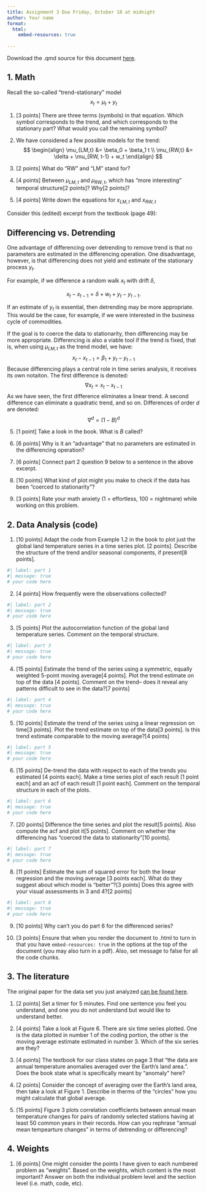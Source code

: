 ```yaml
---
title: Assignment 3 Due Friday, October 18 at midnight
author: Your name
format:
  html:
    embed-resources: true
  
---
```


Download the .qmd source for this document [here](). 

## 1. Math
Recall the so-called "trend-stationary" model 
$$
x_t = \mu_t + y_t
$$

1. [3 points] There are three terms (symbols) in that equation. Which symbol corresponds to the trend, and which corresponds to the stationary part? What would you call the remaining symbol?

2. We have considered a few possible models for the trend:
$$
\begin{align}
\mu_{LM,t} &= \beta_0 + \beta_1 t  \\
\mu_{RW,t} &=  \delta + \mu_{RW, t-1} + w_t
\end{align}
$$
2. [2 points] What do "RW" and "LM" stand for?

3. [4 points] Between $\mu_{LM,t}$ and $\mu_{RW,t}$, which has "more interesting" temporal structure[2 points]? Why[2 points]?

4. [4 points] Write down the equations for $x_{LM, t}$ and $x_{RW,t}$

Consider this (edited) excerpt from the textbook (page 49):

::: {.callout-tip appearance="simple" icon="false"}
## Differencing vs. Detrending

One advantage of differencing over detrending to remove trend is that no parameters are estimated in the differencing operation. One disadvantage, however, is that differencing does not yield and estimate of the stationary process $y_t$. 

For example, if we difference a random walk $x_t$ with drift $\delta$, 

$$
x_t - x_{t-1} = \delta + w_t + y_t - y_{t-1}.
$$

If an estimate of $y_t$ is essential, then detrending may be more appropriate. This would be the case, for example, if we were interested in the business cycle of commodities.

If the goal is to coerce the data to stationarity, then differencing may be more appropriate. Differencing is also a viable tool if the trend is fixed, that is, when using $\mu_{LM,t}$ as the trend model, we have:
$$
x_t - x_{t-1} = \beta_1 + y_t - y_{t-1}
$$
Because differencing plays a central role in time series analysis, it receives its own notaiton. The first difference is denoted:
$$
\nabla x_t = x_t - x_{t-1}
$$
As we have seen, the first difference eliminates a linear trend. A second difference can eliminate a quadratic trend, and so on. Differences of order $d$ are denoted:
$$
\nabla^d = (1-B)^d
$$
:::

5. [1 point] Take a look in the book. What is $B$ called? 

6. [6 points] Why is it an "advantage" that no parameters are estimated in the differencing operation?

7. [6 points] Connect part 2 question 9 below to a sentence in the above excerpt.    

7. [10 points] What kind of plot might you make to check if the data has been "coerced to stationarity"?

8. [3 points] Rate your math anxiety (1 = effortless, 100 = nightmare) while working on this problem.


## 2. Data Analysis (code)

1. [10 points] Adapt the code from Example 1.2 in the book to plot just the global land temperature series in a time series plot. [2 points]. Describe the structure of the trend and/or seasonal components, if present[8 points]. 

```r
#| label: part 1
#| message: true
# your code here
```

2. [4 points] How frequently were the observations collected? 
```r
#| label: part 2
#| message: true
# your code here
```

3. [5 points] Plot the autocorrelation function of the global land temperature series. Comment on the temporal structure.

```r
#| label: part 3
#| message: true
# your code here
```
4. [15 points] Estimate the trend of the series using a symmetric, equally weighted 5-point moving average[4 points]. Plot the trend estimate on top of the data [4 points]. Comment on the trend-- does it reveal any patterns difficult to see in the data?[7 points]

```r
#| label: part 4
#| message: true
# your code here
```

5. [10 points] Estimate the trend of the series using a linear regression on time[3 points]. Plot the trend estimate on top of the data[3 points]. Is this trend estimate comparable to the moving average?[4 points]

```r
#| label: part 5
#| message: true
# your code here
```

6. [15 points] De-trend the data with respect to each of the trends you estimated [4 points each]. Make a time series plot of each result [1 point each] and an acf of each result [1 point each]. Comment on the temporal structure in each of the plots. 

```r
#| label: part 6
#| message: true
# your code here
```

7. [20 points] Difference the time series and plot the result[5 points]. Also compute the acf and plot it[5 points]. Comment on whether the differencing has "coerced the data to stationarity"[10 points]. 

```r
#| label: part 7
#| message: true
# your code here
```

8. [11 points] Estimate the sum of squared error for both the linear regression and the moving average [3 points each]. What do they suggest about which model is "better"?[3 points] Does this agree with your visual assessments in 3 and 4?[2 points]

```r
#| label: part 8
#| message: true
# your code here
```

9. [10 points] Why can't you do part 6 for the differenced series?

10. [3 points] Ensure that when you render the document to .html to turn in that you have `embed-resources: true` in the options at the top of the document (you may also turn in a pdf). Also, set message to false for all the code chunks.

## 3. The literature
The original paper for the data set you just analyzed [can be found here](https://agupubs.onlinelibrary.wiley.com/doi/epdf/10.1029/JD092iD11p13345). 

1. [2 points] Set a timer for 5 minutes. Find one sentence you feel you understand, and one you do not understand but would like to understand better. 

2. [4 points] Take a look at Figure 6. There are six time series plotted. One is the data plotted in number 1 of the coding portion, the other is the moving average estimate estimated in number 3. Which of the six series are they?

3. [4 points] The textbook for our class states on page 3 that "the data are annual temperature anomalies averaged over the Earth's land area.". Does the book state what is specifically meant by "anomaly" here? 

4. [2 points] Consider the concept of averaging over the Earth's land area, then take a look at Figure 1. Describe in therms of the "circles" how you might calculate that global average. 

5. [15 points] Figure 3 plots correlation coefficients between annual mean temperature changes for pairs of randomly selected stations having at least 50 common years in their records. How can you rephrase "annual mean tempearture changes" in terms of detrending or differencing? 

## 4. Weights

1. [6 points] One might consider the points I have given to each numbered problem as "weights". Based on the weights, which content is the most important? Answer on both the individual problem level and the section level (i.e. math, code, etc).
